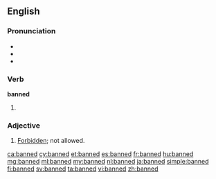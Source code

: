 ==English==

===Pronunciation===
* {{IPA|/bænd/}}
* {{rhymes|ænd}}
* {{homophones|lang=en|band}}

===Verb===
'''banned'''

# {{en-past of|ban}}

===Adjective===
{{en-adj}}

# [[forbidden|Forbidden]]; not allowed.

[[ca:banned]]
[[cy:banned]]
[[et:banned]]
[[es:banned]]
[[fr:banned]]
[[hu:banned]]
[[mg:banned]]
[[ml:banned]]
[[my:banned]]
[[nl:banned]]
[[ja:banned]]
[[simple:banned]]
[[fi:banned]]
[[sv:banned]]
[[ta:banned]]
[[vi:banned]]
[[zh:banned]]